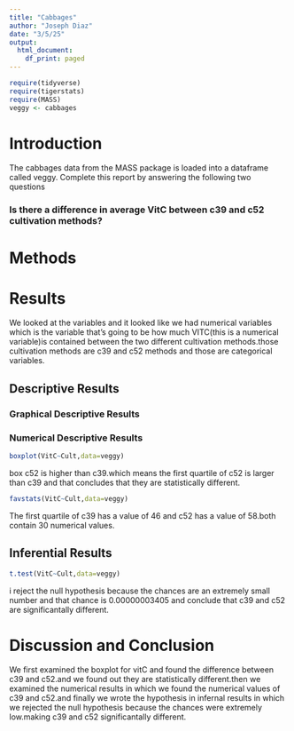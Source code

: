 ```yaml
---
title: "Cabbages"
author: "Joseph Diaz"
date: "3/5/25"
output:
  html_document:
    df_print: paged
---
```


```r
require(tidyverse)
require(tigerstats)
require(MASS)
veggy <- cabbages
```

# Introduction

<!--In this section you explain what you are trying to show.  Where did the data come from?  What is the research or other question you are trying to answer?!-->
 The cabbages data from the MASS package is loaded into a dataframe called veggy. Complete this report by answering the following two questions  
 
### Is there a difference in average VitC between c39 and c52 cultivation methods?  

# Methods

<!--Decide on your methods:  use "variable analysis" or other appropriate descriptors.  Make sure to choose at least one graphical method and at least one numerical method.!-->

# Results

We looked at the variables and it looked like we had numerical variables which is the variable that's going to be how much VITC(this is a numerical variable)is contained between the two different cultivation methods.those cultivation methods are c39 and c52 methods and those are categorical variables.

<!--Divide this section into two sub-sections:  One for your descriptive  results and one for your inferential results.!-->

## Descriptive Results

### Graphical Descriptive Results

<!--Graphical results here.  Make sure to show your code.  Provide appropriate labels for axes, giving units if possible, and provide a good title for the graph, too.  Use the graphical results to describe the patterns if any that exist in the data as focused toward the research question!-->

### Numerical Descriptive Results

```r
boxplot(VitC~Cult,data=veggy)
```
box c52 is higher than c39.which means the first quartile of c52 is larger than c39 and that concludes that they are statistically different.
<!--Numerical results go here. Use the numerical results to describe the patterns if any that exist in the data as focused toward the research question!-->

```r
favstats(VitC~Cult,data=veggy)
```
The first quartile of c39 has a value of 46 and c52 has a value of 58.both contain 30 numerical values.

## Inferential Results

  
```r
t.test(VitC~Cult,data=veggy)
```
i reject the null hypothesis because the chances are an extremely small number and that chance is 0.00000003405 and conclude that c39 and c52 are significantally different.

<!--State hypothesis clearly.  Make sure your discussion of the inferential test covers all the aspects that the test output produces, such as test statistic, p-value etc.  Make a decision about the null hypothesis, explain the assumptions on which the selected test/procedure was based, and why the chosen procedure satisfys the assumptions and is appropriate to answer the research question!-->


# Discussion and Conclusion


We first examined the boxplot for vitC and found the difference between c39 and c52.and we found out they are statistically different.then we examined the numerical results in which we found the numerical values of c39 and c52.and finally we wrote the hypothesis in infernal results in which we rejected the null hypothesis because the chances were extremely low.making c39 and c52 significantally different.
<!--Discussion and conclusion here.  If you found a relationship be sure to consider whether the relationship occurs because one of the variavbles causes the other, or whether they perhasps are related for some other reason.  Watch the chapter 6 videos from the GeorgeTown videos collection.!-->
